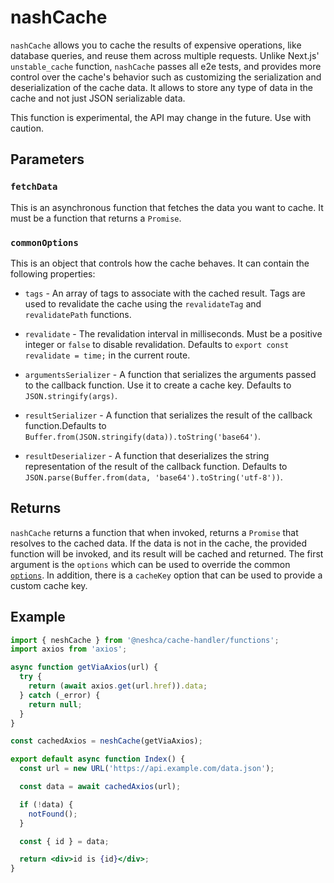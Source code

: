 # nashCache

`nashCache` allows you to cache the results of expensive operations, like database queries, and reuse them across multiple requests. Unlike Next.js' `unstable_cache` function, `nashCache` passes all e2e tests, and provides more control over the cache's behavior such as customizing the serialization and deserialization of the cache data. It allows to store any type of data in the cache and not just JSON serializable data.

This function is experimental, the API may change in the future. Use with caution.

## Parameters

### `fetchData`

This is an asynchronous function that fetches the data you want to cache. It must be a function that returns a `Promise`.

### `commonOptions`

This is an object that controls how the cache behaves. It can contain the following properties:

- `tags` - An array of tags to associate with the cached result. Tags are used to revalidate the cache using the `revalidateTag` and `revalidatePath` functions.

- `revalidate` - The revalidation interval in milliseconds. Must be a positive integer or `false` to disable revalidation. Defaults to `export const revalidate = time;` in the current route.

- `argumentsSerializer` - A function that serializes the arguments passed to the callback function. Use it to create a cache key. Defaults to `JSON.stringify(args)`.

- `resultSerializer` - A function that serializes the result of the callback function.Defaults to `Buffer.from(JSON.stringify(data)).toString('base64')`.

- `resultDeserializer` - A function that deserializes the string representation of the result of the callback function. Defaults to `JSON.parse(Buffer.from(data, 'base64').toString('utf-8'))`.

## Returns

`nashCache` returns a function that when invoked, returns a `Promise` that resolves to the cached data. If the data is not in the cache, the provided function will be invoked, and its result will be cached and returned. The first argument is the `options` which can be used to override the common [`options`](/functions/nesh-cache#commonoptions). In addition, there is a `cacheKey` option that can be used to provide a custom cache key.

## Example

```jsx filename="./src/app/page.js" copy
import { neshCache } from '@neshca/cache-handler/functions';
import axios from 'axios';

async function getViaAxios(url) {
  try {
    return (await axios.get(url.href)).data;
  } catch (_error) {
    return null;
  }
}

const cachedAxios = neshCache(getViaAxios);

export default async function Index() {
  const url = new URL('https://api.example.com/data.json');

  const data = await cachedAxios(url);

  if (!data) {
    notFound();
  }

  const { id } = data;

  return <div>id is {id}</div>;
}
```
